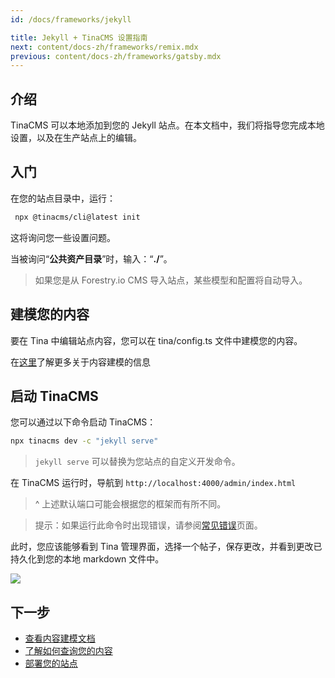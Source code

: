 ```yaml
---
id: /docs/frameworks/jekyll

title: Jekyll + TinaCMS 设置指南
next: content/docs-zh/frameworks/remix.mdx
previous: content/docs-zh/frameworks/gatsby.mdx
---
```


## 介绍

TinaCMS 可以本地添加到您的 Jekyll 站点。在本文档中，我们将指导您完成本地设置，以及在生产站点上的编辑。

## 入门

在您的站点目录中，运行：

```bash
 npx @tinacms/cli@latest init
```

这将询问您一些设置问题。

当被询问“**公共资产目录**”时，输入：“**./**”。

> 如果您是从 Forestry.io CMS 导入站点，某些模型和配置将自动导入。

## 建模您的内容

要在 Tina 中编辑站点内容，您可以在 tina/config.ts 文件中建模您的内容。

在[这里](/docs/schema/)了解更多关于内容建模的信息

## 启动 TinaCMS

您可以通过以下命令启动 TinaCMS：

```bash
npx tinacms dev -c "jekyll serve"
```

> `jekyll serve` 可以替换为您站点的自定义开发命令。

在 TinaCMS 运行时，导航到 `http://localhost:4000/admin/index.html`

> ^ 上述默认端口可能会根据您的框架而有所不同。

> 提示：如果运行此命令时出现错误，请参阅[常见错误](/docs/forestry/common-errors)页面。

此时，您应该能够看到 Tina 管理界面，选择一个帖子，保存更改，并看到更改已持久化到您的本地 markdown 文件中。

![](/img/hugo-tina-admin-screenshot.png)

## 下一步

- [查看内容建模文档](/docs/schema/)
- [了解如何查询您的内容](/docs/features/data-fetching/)
- [部署您的站点](/docs/tina-cloud)